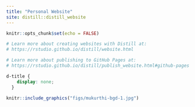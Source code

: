 ```yaml
---
title: "Personal Website"
site: distill::distill_website
---
```


```r
knitr::opts_chunk$set(echo = FALSE)

# Learn more about creating websites with Distill at:
# https://rstudio.github.io/distill/website.html

# Learn more about publishing to GitHub Pages at:
# https://rstudio.github.io/distill/publish_website.html#github-pages
```

```css
d-title {
    display: none;
  }
```

```r

knitr::include_graphics("figs/mukurthi-bgd-1.jpg")
```
